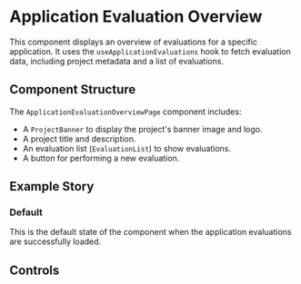 

<Meta of={ApplicationEvaluationOverviewPageStories} />

# Application Evaluation Overview

This component displays an overview of evaluations for a specific application. It uses the `useApplicationEvaluations` hook to fetch evaluation data, including project metadata and a list of evaluations.

## Component Structure

The `ApplicationEvaluationOverviewPage` component includes:

- A `ProjectBanner` to display the project's banner image and logo.
- A project title and description.
- An evaluation list (`EvaluationList`) to show evaluations.
- A button for performing a new evaluation.

## Example Story

### Default

This is the default state of the component when the application evaluations are successfully loaded.

<Story of={ApplicationEvaluationOverviewPageStories.Default} />

## Controls

<Controls />
<Stories />
